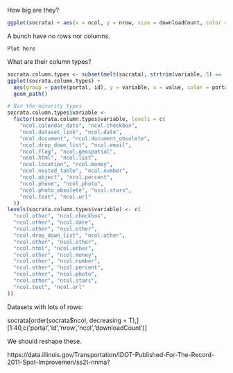 
How big are they?

```r
ggplot(socrata) + aes(x = ncol, y = nrow, size = downloadCount, color = portal) + geom_point()
```

A bunch have no rows nor columns.

```
Plot here
```

What are their column types?

```r
socrata.column.types <- subset(melt(socrata), strtrim(variable, 5) == 'ncol.')
ggplot(socrata.column.types) +
  aes(group = paste(portal, id), y = variable, x = value, color = portal) +
  geom_path()
```

```r
# Bin the minority types
socrata.column.types$variable <-
  factor(socrata.column.types$variable, levels = c(
    "ncol.calendar_date", "ncol.checkbox",
    "ncol.dataset_link", "ncol.date",
    "ncol.document", "ncol.document_obsolete",
    "ncol.drop_down_list", "ncol.email",
    "ncol.flag", "ncol.geospatial",
    "ncol.html", "ncol.list",
    "ncol.location", "ncol.money",
    "ncol.nested_table", "ncol.number",
    "ncol.object", "ncol.percent",
    "ncol.phone", "ncol.photo",
    "ncol.photo_obsolete", "ncol.stars",
    "ncol.text", "ncol.url"
  ))
levels(socrata.column.types$variable) <- c(
  "ncol.other", "ncol.checkbox",
  "ncol.other", "ncol.date",
  "ncol.other", "ncol.other",
  "ncol.drop_down_list", "ncol.other",
  "ncol.other", "ncol.other",
  "ncol.html", "ncol.other",
  "ncol.other", "ncol.money",
  "ncol.other", "ncol.number",
  "ncol.other", "ncol.percent",
  "ncol.other", "ncol.photo",
  "ncol.other", "ncol.stars",
  "ncol.text", "ncol.url"
))
```

Datasets with lots of rows:

  socrata[order(socrata$ncol, decreasing = T),][1:40,c('portal','id','nrow','ncol','downloadCount')]

We should reshape these.

https://data.illinois.gov/Transportation/IDOT-Published-For-The-Record-2011-Spot-Improvemen/ss2t-nnma?


